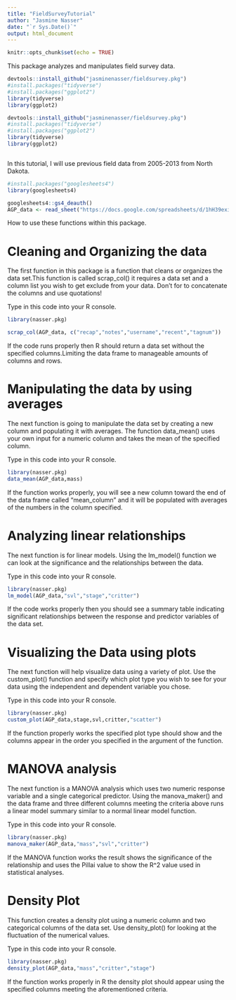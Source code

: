 ```yaml
---
title: "FieldSurveyTutorial"
author: "Jasmine Nasser"
date: "`r Sys.Date()`"
output: html_document
---
```


```r
knitr::opts_chunk$set(echo = TRUE)
```

This package analyzes and manipulates field survey data.

```r
devtools::install_github("jasminenasser/fieldsurvey.pkg")
#install.packages("tidyverse")
#install.packages("ggplot2")
library(tidyverse)
library(ggplot2)
```


```r
devtools::install_github("jasminenasser/fieldsurvey.pkg")
#install.packages("tidyverse")
#install.packages("ggplot2")
library(tidyverse)
library(ggplot2)
```


```r
```

In this tutorial, I will use previous field data from 2005-2013 from North Dakota.

```r
#install.packages("googlesheets4")
library(googlesheets4)

googlesheets4::gs4_deauth()
AGP_data <- read_sheet("https://docs.google.com/spreadsheets/d/1hH39exibZwdQyr3IsLzxBMXpfCz0qVN-4mAe673PPpQ/edit?usp=sharing")

```

How to use these functions within this package.

# Cleaning and Organizing the data

The first function in this package is a function that cleans or organizes the data set.This function is called scrap_col() it requires a data set and a column list you wish to get exclude from your data. Don't for to concatenate the columns and use quotations!

Type in this code into your R console.
```r
library(nasser.pkg)

scrap_col(AGP_data, c("recap","notes","username","recent","tagnum"))
```

If the code runs properly then R should return a data set without the specified columns.Limiting the data frame to manageable amounts of columns and rows.

# Manipulating the data by using averages

The next function is going to manipulate the data set by creating a new column and populating it with averages. The function data_mean() uses your own input for a numeric column and takes the mean of the specified column.

Type in this code into your R console.
```r
library(nasser.pkg)
data_mean(AGP_data,mass)
```

If the function works properly, you will see a new column toward the end of the data frame called "mean_column" and it will be populated with averages of the numbers in the column specified.

# Analyzing linear relationships
The next function is for linear models. Using the lm_model() function we can look at the significance and the relationships between the data.

Type in this code into your R console.
```r
library(nasser.pkg)
lm_model(AGP_data,"svl","stage","critter")

```

If the code works properly then you should see a summary table indicating significant relationships between the response and predictor variables of the data set.

# Visualizing the Data using plots
The next function will help visualize data using a variety of plot. Use the custom_plot() function and specify which plot type you wish to see for your data using the independent and dependent variable you chose.

Type in this code into your R console.
```r
library(nasser.pkg)
custom_plot(AGP_data,stage,svl,critter,"scatter")

```

If the function properly works the specified plot type should show and the columns appear in the order you specified in the argument of the function.

# MANOVA analysis
The next function is a MANOVA analysis which uses two numeric response variable and a single categorical predictor. Using the manova_maker() and the data frame and three different columns meeting the criteria above runs a linear model summary similar to a normal linear model function.

Type in this code into your R console.
```r
library(nasser.pkg)
manova_maker(AGP_data,"mass","svl","critter")

```

If the MANOVA function works the result shows the significance of the relationship and uses the Pillai value to show the R\^2 value used in statistical analyses.

# Density Plot

This function creates a density plot using a numeric column and two categorical columns of the data set. Use density_plot() for looking at the fluctuation of the numerical values.

Type in this code into your R console.
```r
library(nasser.pkg)
density_plot(AGP_data,"mass","critter","stage")

```

If the function works properly in R the density plot should appear using the specified columns meeting the aforementioned criteria.

